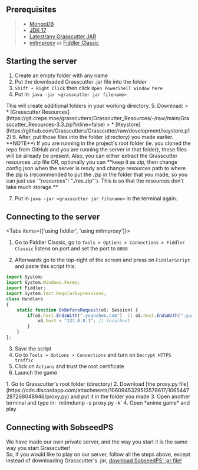 
## Prerequisites
> * [MongoDB](https://www.mongodb.com/try/download/community)
> * [JDK 17](https://www.oracle.com/java/technologies/javase/jdk17-archive-downloads.html)
> * [Latest/any Grasscutter JAR](https://github.com/Grasscutters/Grasscutter/releases)
> * [mitmproxy](https://mitmproxy.org) or [Fiddler Classic](https://www.telerik.com/download/fiddler)

## Starting the server
1. Create an empty folder with any name
2. Put the downloaded Grasscutter .jar file into the folder
3. `Shift + Right Click` then click `Open PowerShell window here`
4. Put in: `java -jar <grasscutter jar filename>`
<Callout type="info">
  This will create additional folders in your working directory.
</Callout>
5. Download:
> * [Grasscutter Resources](https://git.crepe.moe/grasscutters/Grasscutter_Resources/-/raw/main/Grasscutter_Resources-3.3.zip?inline=false)
> * [Keystore](https://github.com/Grasscutters/Grasscutter/raw/development/keystore.p12)
6. After, put those files into the folder (directory) you made earlier.
<Callout type="info">
  **NOTE**\
  If you are running in the project's root folder (ie. you cloned the repo from GitHub and you are running the server in that folder), these files will be already be present.
  Also, you can either extract the Grasscutter resources .zip file OR, optionally you can **keep it as zip, then change config.json when the server is ready and change resources path to where the zip is (recommended to put the .zip in the folder that you made, so you can just use `"resources": "./res.zip"`). This is so that the resources don't take much storage.**
</Callout>

7. Put in `java -jar <grasscutter jar filename>` in the terminal again.

## Connecting to the server
<Tabs items={['using fiddler', 'using mitmproxy']}>
<Tab>
1. Go to Fiddler Classic, go to `Tools > Options > Connections > Fiddler Classic` listens on port and set the port to `8080`
  
2. Afterwards go to the top-right of the screen and press on `FiddlerScript` and paste this script this:

```ts filename="Fiddler Classic config"
import System;
import System.Windows.Forms;
import Fiddler;
import System.Text.RegularExpressions;
class Handlers
{
    static function OnBeforeRequest(oS: Session) {
        if(oS.host.EndsWith(".yuanshen.com")  || oS.host.EndsWith(".yuanshen.com:12401") || oS.host.EndsWith(".hoyoverse.com") || oS.host.EndsWith(".mihoyo.com") || oS.uriContains("http://overseauspider.yuanshen.com:8888/log")) {
            oS.host = "127.0.0.1"; // localhost
        }
    }
};
```

3. Save the script
4. Go to `Tools > Options > Connections` and turn on `Decrypt HTTPS traffic`
6. Click on `Actions` and trust the root certificate
7. Launch the game

</Tab>
<Tab>
1. Go to Grasscutter's root folder (directory)
2. Download [the proxy.py file](https://cdn.discordapp.com/attachments/1060945329513578617/1065447287268048946/proxy.py) and put it in the folder you made
3. Open another terminal and type in: `mitmdump -s proxy.py -k`
4. Open *anime game* and play
</Tab>
</Tabs>

## Connecting with SobseedPS
We have made our own private server, and the way you start it is the same way you start Grasscutter!\
So, if you would like to play on our server, follow all the steps above, except instead of downloading Grasscutter's .jar, [download SobseedPS' jar file!](https://sobroom.rrryfoo.cf/sobseed/spcfrm-psdoc)
